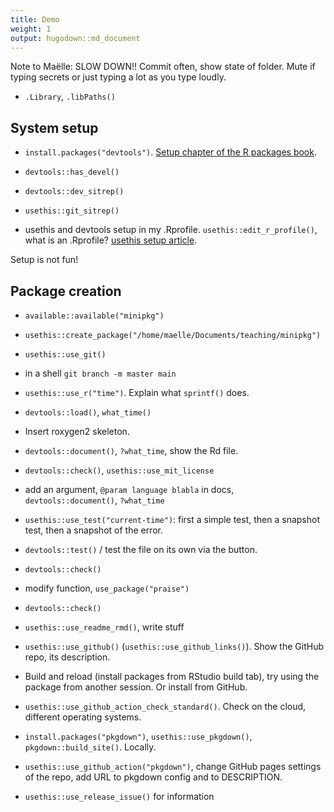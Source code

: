 ```yaml
---
title: Demo
weight: 1
output: hugodown::md_document
---
```


Note to Maëlle: SLOW DOWN!! Commit often, show state of folder. Mute if typing secrets or just typing a lot as you type loudly.

* `.Library`, `.libPaths()`

## System setup

* `install.packages("devtools")`. [Setup chapter of the R packages book](https://r-pkgs.org/setup.html).

* `devtools::has_devel()`

* `devtools::dev_sitrep()`

* `usethis::git_sitrep()`

* usethis and devtools setup in my .Rprofile. `usethis::edit_r_profile()`, what is an .Rprofile? [usethis setup article](https://usethis.r-lib.org/articles/articles/usethis-setup.html).

Setup is not fun!

## Package creation

* `available::available("minipkg")`

* `usethis::create_package("/home/maelle/Documents/teaching/minipkg")`

* `usethis::use_git()`

* in a shell `git branch -m master main`

* `usethis::use_r("time")`. Explain what `sprintf()` does.

* `devtools::load()`, `what_time()`

* Insert roxygen2 skeleton.

* `devtools::document()`, `?what_time`, show the Rd file.

* `devtools::check()`, `usethis::use_mit_license` 

* add an argument, `@param language blabla` in docs, `devtools::document()`, `?what_time`

* `usethis::use_test("current-time")`: first a simple test, then a snapshot test, then a snapshot of the error.

* `devtools::test()` / test the file on its own via the button.

* `devtools::check()`

*  modify function, `use_package("praise")`

* `devtools::check()`

* `usethis::use_readme_rmd()`, write stuff

* `usethis::use_github()` (`usethis::use_github_links()`). Show the GitHub repo, its description.

* Build and reload (install packages from RStudio build tab), try using the package from another session. Or install from GitHub.

* `usethis::use_github_action_check_standard()`. Check on the cloud, different operating systems.

* `install.packages("pkgdown")`, `usethis::use_pkgdown()`, `pkgdown::build_site()`. Locally.

* `usethis::use_github_action("pkgdown")`, change GitHub pages settings of the repo, add URL to pkgdown config and to DESCRIPTION.

* `usethis::use_release_issue()` for information